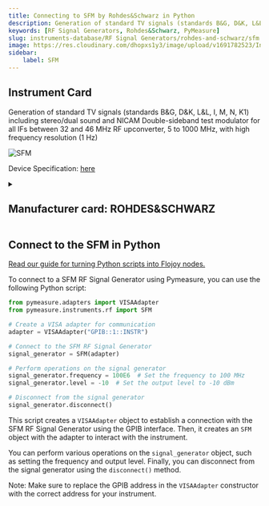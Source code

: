 ```yaml
---
title: Connecting to SFM by Rohdes&Schwarz in Python
description: Generation of standard TV signals (standards B&G, D&K, L&L, I, M, N, K1) including stereo/dual sound and NICAM Double-sideband test modulator for all IFs between 32 and 46 MHz RF upconverter, 5 to 1000 MHz, with high frequency resolution (1 Hz)
keywords: [RF Signal Generators, Rohdes&Schwarz, PyMeasure] 
slug: instruments-database/RF Signal Generators/rohdes-and-schwarz/sfm 
image: https://res.cloudinary.com/dhopxs1y3/image/upload/v1691782523/Instruments/RF%20Signal%20Generator/SFM/SFM.jpg
sidebar:
    label: SFM 
---
```



## Instrument Card

Generation of standard TV signals (standards B&G, D&K, L&L, I, M, N, K1) including stereo/dual sound and NICAM
Double-sideband test modulator for all IFs between 32 and 46 MHz
RF upconverter, 5 to 1000 MHz, with high frequency resolution (1 Hz)

![SFM](https://res.cloudinary.com/dhopxs1y3/image/upload/v1691782523/Instruments/RF%20Signal%20Generator/SFM/SFM.jpg)

Device Specification: [here](https://www.testequipmenthq.com/datasheets/Rohde-Schwarz-SFM-Datasheet.pdf)

<details style={{ marginTop: "15px"}}>
<summary><h2 style={{display:'inline'}}>Manufacturer card: ROHDES&SCHWARZ</h2></summary>

![ROHDES&SCHWARZ](https://res.cloudinary.com/dhopxs1y3/image/upload/v1692806194/Instruments/Vendor%20Logos/RohdeSchwarz.png)

Rohde & Schwarz GmbH & Co KG is an international electronics group specializing in the fields of electronic test equipment, broadcast & media, cybersecurity, radiomonitoring and radiolocation, and radiocommunication.

- Headquarters: Munich, Germany
- Yearly Revenue (millions, USD): 2500
- Vendor Website: [here](https://www.rohde-schwarz.com/ca/home_48230.html)

</details>


<FeaturedInstrumentVideo category="RF_SIGNAL_GENERATORS" />

## Connect to the SFM in Python

[Read our guide for turning Python scripts into Flojoy nodes.](https://docs.flojoy.ai/contribution/blocks/custom-flojoy-block/)



<Tabs>
<TabItem value="Flojoy" label="Flojoy" className="flojoy-instrument-tabs">

<SectionsCard category="RF_SIGNAL_GENERATORS" manufacturer="Rohdes&Schwarz"></SectionsCard>

</TabItem>
<TabItem value="PyMeasure" label="PyMeasure">

To connect to a SFM RF Signal Generator using Pymeasure, you can use the following Python script:

```python
from pymeasure.adapters import VISAAdapter
from pymeasure.instruments.rf import SFM

# Create a VISA adapter for communication
adapter = VISAAdapter("GPIB::1::INSTR")

# Connect to the SFM RF Signal Generator
signal_generator = SFM(adapter)

# Perform operations on the signal generator
signal_generator.frequency = 100E6  # Set the frequency to 100 MHz
signal_generator.level = -10  # Set the output level to -10 dBm

# Disconnect from the signal generator
signal_generator.disconnect()
```

This script creates a `VISAAdapter` object to establish a connection with the SFM RF Signal Generator using the GPIB interface. Then, it creates an `SFM` object with the adapter to interact with the instrument.

You can perform various operations on the `signal_generator` object, such as setting the frequency and output level. Finally, you can disconnect from the signal generator using the `disconnect()` method.

Note: Make sure to replace the GPIB address in the `VISAAdapter` constructor with the correct address for your instrument.

</TabItem>
</Tabs>
